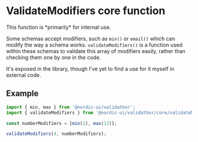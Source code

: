 
# ValidateModifiers core function

<Callout type="info" emoji="ℹ️">
  This function is *primarily* for internal use.
</Callout>

Some schemas accept modifiers, such as `min()` or `email()` which can modify the way a schema works.
`validateModifiers()` is a function used within these schemas to validate this array of modifiers easily, rather than checking them one by one in the code.

It's exposed in the library, though I've yet to find a use for it myself in external code.

## Example

```ts
import { min, max } from '@nordic-ui/validathor';
import { validateModifiers } from '@nordic-ui/validathor/core/validateModifiers';

const numberModifiers = [min(2), max(12)];

validateModifiers(4, numberModifiers);
```